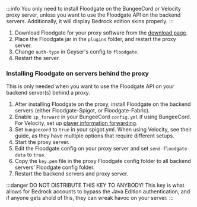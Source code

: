 :::info
You only need to install Floodgate on the BungeeCord or Velocity proxy server, unless you want to use the Floodgate API on the backend servers.
Additionally, it will display Bedrock edition skins properly.
:::

1. Download Floodgate for your proxy software from the [download page](https://geysermc.org/download). 
2. Place the Floodgate jar in the `plugins` folder, and restart the proxy server.
3. Change `auth-type` in Geyser's config to `floodgate`.
4. Restart the server.

### Installing Floodgate on servers behind the proxy

This is only needed when you want to use the Floodgate API on your backend server(s) behind a proxy.

1. After installing Floodgate on the proxy, install Floodgate on the backend servers (either Floodgate-Spigot, or Floodgate-Fabric).
2. Enable `ip_forward` in your BungeeCord `config.yml` if using BungeeCord. For Velocity, set up [player information forwarding](https://docs.papermc.io/velocity/player-information-forwarding).
3. Set `bungeecord` to `true` in your spigot.yml. When using Velocity, see their guide, as they have multiple options that require different setups.
4. Start the proxy server.
5. Edit the Floodgate config on your proxy server and set `send-floodgate-data` to `true`.
6. Copy the `key.pem` file in the proxy Floodgate config folder to all backend servers’ Floodgate config folder.
7. Restart the backend servers and proxy server.

:::danger
DO NOT DISTRIBUTE THIS KEY TO ANYBODY! This key is what allows for Bedrock accounts to bypass the Java Edition authentication, and if anyone gets ahold of this, they can wreak havoc on your server.
:::
